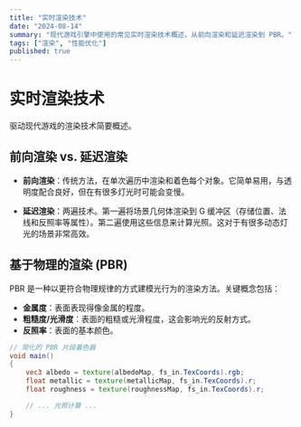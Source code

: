 ```yaml
---
title: "实时渲染技术"
date: "2024-08-14"
summary: "现代游戏引擎中使用的常见实时渲染技术概述，从前向渲染和延迟渲染到 PBR。"
tags: ["渲染", "性能优化"]
published: true
---
```


# 实时渲染技术

驱动现代游戏的渲染技术简要概述。

## 前向渲染 vs. 延迟渲染

- **前向渲染**：传统方法，在单次遍历中渲染和着色每个对象。它简单易用，与透明度配合良好，但在有很多灯光时可能会变慢。

- **延迟渲染**：两遍技术。第一遍将场景几何体渲染到 G 缓冲区（存储位置、法线和反照率等属性）。第二遍使用这些信息来计算光照。这对于有很多动态灯光的场景非常高效。

## 基于物理的渲染 (PBR)

PBR 是一种以更符合物理规律的方式建模光行为的渲染方法。关键概念包括：

- **金属度**：表面表现得像金属的程度。
- **粗糙度/光滑度**：表面的粗糙或光滑程度，这会影响光的反射方式。
- **反照率**：表面的基本颜色。

```glsl
// 简化的 PBR 片段着色器
void main()
{
    vec3 albedo = texture(albedoMap, fs_in.TexCoords).rgb;
    float metallic = texture(metallicMap, fs_in.TexCoords).r;
    float roughness = texture(roughnessMap, fs_in.TexCoords).r;

    // ... 光照计算 ...
}
```